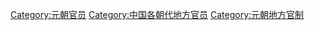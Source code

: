 [[Category:元朝官员|Category:元朝官员]]
[[Category:中国各朝代地方官员|Category:中国各朝代地方官员]]
[[Category:元朝地方官制|Category:元朝地方官制]]